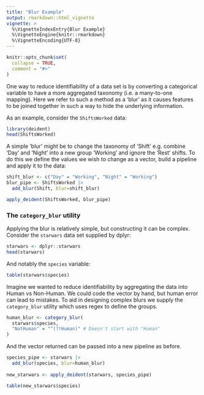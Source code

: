 ---
title: "Blur Example"
output: rmarkdown::html_vignette
vignette: >
  %\VignetteIndexEntry{Blur Example}
  %\VignetteEngine{knitr::rmarkdown}
  %\VignetteEncoding{UTF-8}
---

```{r, include = FALSE}
knitr::opts_chunk$set(
  collapse = TRUE,
  comment = "#>"
)
```

One way to reduce identifiability of a data set is by converting a categorical variable to have a more aggregated taxonomy (i.e. a many-to-one mapping).  Here we refer to such a method as a 'blur' as it causes features to be joined together in such a way to hide the underlying information.

As an example, consider the `ShiftsWorked` data:

```{r setup}
library(deident)
head(ShiftsWorked)
```

A simple 'blur' might be to change the taxonomy of 'Shift' e.g. combine 'Day' and 'Night' into a new group 'Working' and ignore the 'Rest' shifts.  To do this we define the values we wish to change as a vector, build a pipeline and apply it to the data:

``` {r}
shift_blur <- c("Day" = "Working", "Night" = "Working")
blur_pipe <- ShiftsWorked |>
  add_blur(Shift, blur=shift_blur)

apply_deident(ShiftsWorked, blur_pipe)
```

### The `category_blur` utility

Applying the blur is relatively simple, but constructing it can be complex.  Consider the `starwars` data set supplied by dplyr:

``` {r}
starwars <- dplyr::starwars
head(starwars)
```

And notably the `species` variable:

``` {r}
table(starwars$species)
```

Imagine we wanted to reduce identifiability by aggregating the data into Human
 vs Non-Human.  We could code the vector by hand, but human error can lead to mistakes. To aid in designing complex blurs we supply the `category_blur` utility which uses regex to define the groups.

``` {r}
human_blur <- category_blur(
  starwars$species,
  "NotHuman" = "^(?!Human)" # Doesn't start with "Human"
)
```

And the vector returned can be passed into a new pipeline as before.

``` {r}
species_pipe <- starwars |>
  add_blur(species, blur=human_blur)
  
new_starwars <- apply_deident(starwars, species_pipe)

table(new_starwars$species)
```
